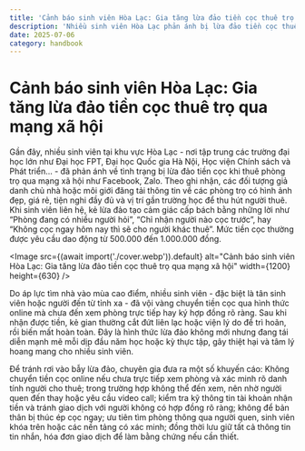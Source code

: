 ```yaml
---
title: 'Cảnh báo sinh viên Hòa Lạc: Gia tăng lừa đảo tiền cọc thuê trọ qua mạng xã hội'
description: 'Nhiều sinh viên Hòa Lạc phản ánh bị lừa đảo tiền cọc thuê trọ qua mạng xã hội. Các đối tượng giả danh chủ nhà đăng tin phòng trọ giá rẻ, yêu cầu cọc tiền trước khi xem phòng.'
date: 2025-07-06
category: handbook
---
```



# Cảnh báo sinh viên Hòa Lạc: Gia tăng lừa đảo tiền cọc thuê trọ qua mạng xã hội

Gần đây, nhiều sinh viên tại khu vực Hòa Lạc - nơi tập trung các trường đại học lớn như Đại học FPT, Đại học Quốc gia Hà Nội, Học viện Chính sách và Phát triển… - đã phản ánh về tình trạng bị lừa đảo tiền cọc khi thuê phòng trọ qua mạng xã hội như Facebook, Zalo. Theo ghi nhận, các đối tượng giả danh chủ nhà hoặc môi giới đăng tải thông tin về các phòng trọ có hình ảnh đẹp, giá rẻ, tiện nghi đầy đủ và vị trí gần trường học để thu hút người thuê. Khi sinh viên liên hệ, kẻ lừa đảo tạo cảm giác cấp bách bằng những lời như “Phòng đang có nhiều người hỏi”, “Chỉ nhận người nào cọc trước”, hay “Không cọc ngay hôm nay thì sẽ cho người khác thuê”. Mức tiền cọc thường được yêu cầu dao động từ 500.000 đến 1.000.000 đồng.

<Image
  src={(await import('./cover.webp')).default}
  alt="Cảnh báo sinh viên Hòa Lạc: Gia tăng lừa đảo tiền cọc thuê trọ qua mạng xã hội"
  width={1200}
  height={630}
/>

Do áp lực tìm nhà vào mùa cao điểm, nhiều sinh viên - đặc biệt là tân sinh viên hoặc người đến từ tỉnh xa - đã vội vàng chuyển tiền cọc qua hình thức online mà chưa đến xem phòng trực tiếp hay ký hợp đồng rõ ràng. Sau khi nhận được tiền, kẻ gian thường cắt đứt liên lạc hoặc viện lý do để trì hoãn, rồi biến mất hoàn toàn. Đây là hình thức lừa đảo không mới nhưng đang tái diễn mạnh mẽ mỗi dịp đầu năm học hoặc kỳ thực tập, gây thiệt hại và tâm lý hoang mang cho nhiều sinh viên.

Để tránh rơi vào bẫy lừa đảo, chuyên gia đưa ra một số khuyến cáo: Không chuyển tiền cọc online nếu chưa trực tiếp xem phòng và xác minh rõ danh tính người cho thuê; trong trường hợp không thể đến xem, nên nhờ người quen đến thay hoặc yêu cầu video call; kiểm tra kỹ thông tin tài khoản nhận tiền và tránh giao dịch với người không có hợp đồng rõ ràng; không để bản thân bị thúc ép cọc ngay; ưu tiên tìm phòng thông qua người quen, sinh viên khóa trên hoặc các nền tảng có xác minh; đồng thời lưu giữ tất cả thông tin tin nhắn, hóa đơn giao dịch để làm bằng chứng nếu cần thiết.
